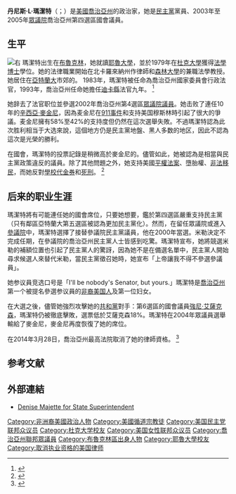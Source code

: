 {{noteTA
|G1=USState
}}
{{Infobox officeholder
|name = 丹尼斯·瑪潔特
|image = Majette-denise.jpg
|state = [[喬治亞州|喬治亞州]]
|district = {{le|喬治亞州第四國會選區|Georgia's 4th congressional district|四}}
|term_start = 2003年1月3日
|term_end = 2005年1月3日
|predecessor = [[辛西亞·麥金尼|辛西亞·麥金尼]]
|successor = [[辛西亞·麥金尼|辛西亞·麥金尼]]
|birth_date = {{birth date and age|1955|5|18}}
|birth_place = {{USA}}[[布魯克林|紐約市]]
|death_date =
|death_place =
|party = [[民主黨_(美國)|民主黨]]
|alma_mater = [[耶魯大學|耶魯大學]]<br>[[杜克大學|杜克大學]]
}}
'''丹尼斯·L·瑪潔特'''（{{lang-en|Denise L. Majette}}；{{bd|1955年|5月18日||}}）是[[美國|美國]][[喬治亞州|喬治亞州]]的政治家，她是[[民主黨_(美國)|民主黨]]黨員、2003年至2005年[[美國眾議院|眾議院]]喬治亞州第四選區國會議員。

== 生平 ==
[[File:RepDeniseMajette.jpg|右]]
瑪潔特出生在[[布魯克林區|布魯克林]]，她就讀[[耶魯大學|耶魯大學]]，並於1979年在[[杜克大學|杜克大學]]獲得[[法律博士|法學博士]]學位。她的法律職業開始在北卡羅來納州作律師和[[維克弗斯特大學|森林大學]]的兼職法學教授。她居住在[[亞特蘭大|亞特蘭大]]市郊的{{link-en|石頭山 (喬治亞州)|Stone Mountain, Georgia|石頭山}}。 1983年，瑪潔特被任命為喬治亞州國家委員會行政法官，1993年，喬治亞州任命她擔任[[迪卡爾布縣_(佐治亞州)|迪卡縣]]法官九年。 <ref>{{Cite web |url=http://www.blackpast.org/aah/majette-denise-l-1955#sthash.dFSZa625.dpuf |title=存档副本 |accessdate=2016-07-03 |archive-date=2018-08-06 |archive-url=https://web.archive.org/web/20180806180104/http://www.blackpast.org/aah/majette-denise-l-1955#sthash.dFSZa625.dpuf |dead-url=no }}</ref>

她辞去了法官职位並參選2002年喬治亞州第4選區[[美国众议院|眾議院議員]]。她击败了連任10年的[[辛西亞·麥金尼|辛西亞·麥金尼]]，因為麦金尼在[[九一一袭击事件|911事件]]和支持美国穆斯林時引起了很大的爭議。麦金尼擁有58%至42%的支持度但仍然在這次選舉失敗。不過瑪潔特認為此次胜利相当于大选來說，這個地方仍是民主黨地盤、黑人多数的地区，因此不認為這次是光榮的勝利。

在國會，瑪潔特的投票記錄是稍微高於麥金尼的。儘管如此，她被認為是相當與民主黨政策違反的議員。除了其他問題之外，她支持美國[[平權法案|平權法案]]、墮胎權、[[非法移民|非法移民]]，而她反對[[學券制|學校代金券]]和[[死刑|死刑]]。 <ref>{{Cite web |url=http://ontheissues.org/GA/Denise_Majette.htm |title=On the Issues: Denise Majette |accessdate=2016-07-03 |archive-date=2020-08-15 |archive-url=https://web.archive.org/web/20200815133228/https://ontheissues.org/GA/Denise_Majette.htm |dead-url=no }}</ref>

== 后来的职业生涯 ==
瑪潔特將有可能連任她的國會席位，只要她想要，鑑於第四選區嚴重支持民主黨（只有鄰區亞特蘭大第五選區被認為更加民主黨化）。然而，在留任眾議院或進入[[美國參議院|參議院]]中，瑪潔特選擇了接替參議院民主黨議員{{le|澤爾·米勒|Zell Miller}}，他在2000年當選。米勒決定不完成任期，在參議院的喬治亞州民主黨人士皆感到吃驚。瑪潔特宣布，她將競選米勒的補額位置也引起了民主黨人的驚訝，因為她不是在備選名單中，民主黨人開始尋求候選人來替代米勒，當民主黨徵召她時，她宣布「上帝讓我不得不參選參議員」。

她参议員竞选口号是「I'll be nobody's Senator, but yours.」瑪潔特是[[喬治亞州|喬治亞州]]第一个被提名參選参议員的[[非裔美国人|非裔美国人]]及第一位妇女。

在大選之後，儘管她強烈攻擊她的[[共和黨(美國)|共和黨]]對手：第6選區的國會議員[[強尼·艾薩克森|強尼·艾薩克森]]，瑪潔特仍被徹底擊敗，選票低於艾薩克森18%。瑪潔特在2004年眾議員選舉輸給了麥金尼，麥金尼再度恢復了她的席位。

在2014年3月28日，喬治亞州最高法院取消了她的律師資格。 <ref>{{cite web |url=http://beta.mirror.augusta.com/news/crime-courts/2014-03-28/ex-congresswoman-disbarred?v=1396016365 |title=存档副本 |accessdate=2014-03-28 |deadurl=yes |archiveurl=https://web.archive.org/web/20140727092818/http://beta.mirror.augusta.com/news/crime-courts/2014-03-28/ex-congresswoman-disbarred?v=1396016365 |archivedate=2014-07-27 }}</ref>

== 参考文献 ==
{{Reflist}}

== 外部連結 ==
* [https://web.archive.org/web/20060717173929/http://www.denisemajette.us/ Denise Majette for State Superintendent]

{{normdaten}}
{{DEFAULTSORT: Majette, Denise}}
[[Category:非洲裔美國政治人物|Category:非洲裔美國政治人物]]
[[Category:美國循道宗教徒|Category:美國循道宗教徒]]
[[Category:美国民主党联邦众议员|Category:美国民主党联邦众议员]]
[[Category:杜克大学校友|Category:杜克大学校友]]
[[Category:美国女性联邦众议员|Category:美国女性联邦众议员]]
[[Category:喬治亞州聯邦眾議員|Category:喬治亞州聯邦眾議員]]
[[Category:布魯克林區出身人物|Category:布魯克林區出身人物]]
[[Category:耶魯大學校友|Category:耶魯大學校友]]
[[Category:取消执业资格的美国律师|Category:取消执业资格的美国律师]]